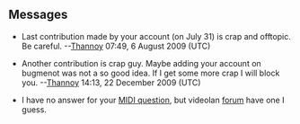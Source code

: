 == Messages ==

* Last contribution made by your account (on July 31) is crap and offtopic. Be careful. --[[User:Thannoy|Thannoy]] 07:49, 6 August 2009 (UTC)

* Another contribution is crap guy. Maybe adding your account on bugmenot was not a so good idea. If I get some more crap I will block you. --[[User:Thannoy|Thannoy]] 14:13, 22 December 2009 (UTC)

* I have no answer for your [[Talk:Midi|MIDI question]], but videolan [http://forum.videolan.org/search.php?keywords=midi forum] have one I guess.